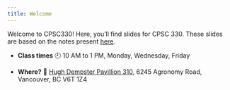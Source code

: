 ```yaml
---
title: Welcome
---
```

Welcome to CPSC330! Here, you'll find slides for CPSC 330. 
These slides are based on the notes present [here](https://ubc-cs.github.io/cpsc330-2025S1/README.html). 

- **Class times** 🕘
    10 AM to 1 PM, Monday, Wednesday, Friday

- **Where?** 📍
    [Hugh Dempster Pavillion 310](https://learningspaces.ubc.ca/classrooms/dmp-310), 6245 Agronomy Road, Vancouver, BC V6T 1Z4